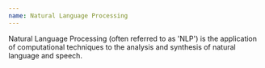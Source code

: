 ```yaml
---
name: Natural Language Processing
---
```

Natural Language Processing (often referred to as 'NLP') is the application of computational techniques to the analysis and synthesis of natural language and speech.